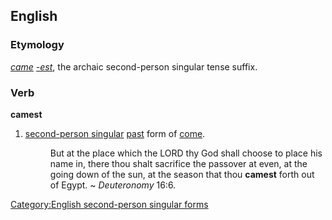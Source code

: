 ==English==

===Etymology===
''[[came]]'' ''[[-est]]'', the archaic second-person singular tense suffix.

===Verb===
'''camest'''

# {{context|archaic|lang=en}} [[second-person singular]] [[past]] form of [[come]].
#:But at the place which the LORD thy God shall choose to place his name in, there thou shalt sacrifice the passover at even, at the going down of the sun, at the season that thou '''camest''' forth out of Egypt. ~ ''Deuteronomy'' 16:6.

[[Category:English second-person singular forms]]